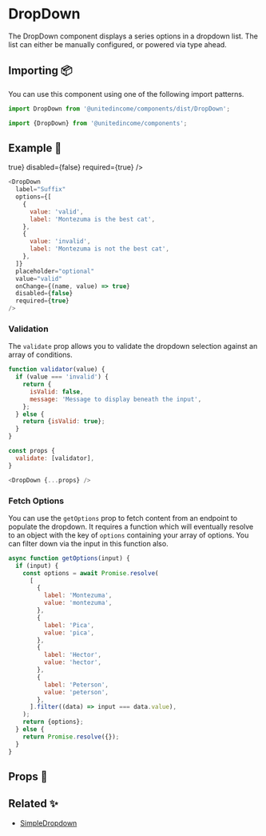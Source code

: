 
# DropDown

The DropDown component displays a series options in a dropdown list. The list can either be manually configured, or powered via type ahead.

## Importing 📦

You can use this component using one of the following import patterns.

```javascript
import DropDown from '@unitedincome/components/dist/DropDown';
```

```javascript
import {DropDown} from '@unitedincome/components';
```

## Example 🚀

<Preview>
  <DropDown
    label="Suffix"
    options={[
      {
        value: 'valid',
        label: 'Montezuma is the best cat',
      },
      {
        value: 'invalid',
        label: 'Montezuma is not the best cat',
      },
    ]}
    placeholder="optional"
    value="valid"
    onChange={(name, value) => true}
    disabled={false}
    required={true}
  />
</Preview>

```javascript
<DropDown
  label="Suffix"
  options={[
    {
      value: 'valid',
      label: 'Montezuma is the best cat',
    },
    {
      value: 'invalid',
      label: 'Montezuma is not the best cat',
    },
  ]}
  placeholder="optional"
  value="valid"
  onChange={(name, value) => true}
  disabled={false}
  required={true}
/>
```

### Validation

The `validate` prop allows you to validate the dropdown selection against an array of conditions.

```javascript
function validator(value) {
  if (value === 'invalid') {
    return {
      isValid: false,
      message: 'Message to display beneath the input',
    };
  } else {
    return {isValid: true};
  }
}

const props {
  validate: [validator],
}

<DropDown {...props} />
```

### Fetch Options

You can use the `getOptions` prop to fetch content from an endpoint to populate the dropdown. It requires a function which will eventually resolve to an object with the key of `options` containing your array of options. You can filter down via the input in this function also.

```javascript
async function getOptions(input) {
  if (input) {
    const options = await Promise.resolve(
      [
        {
          label: 'Montezuma',
          value: 'montezuma',
        },
        {
          label: 'Pica',
          value: 'pica',
        },
        {
          label: 'Hector',
          value: 'hector',
        },
        {
          label: 'Peterson',
          value: 'peterson',
        },
      ].filter((data) => input === data.value),
    );
    return {options};
  } else {
    return Promise.resolve({});
  }
}
```

## Props 🔧

<Props of={DropDown} />

## Related ✨

- [SimpleDropdown](/?path=/story/atoms-simpledropdown--default)
